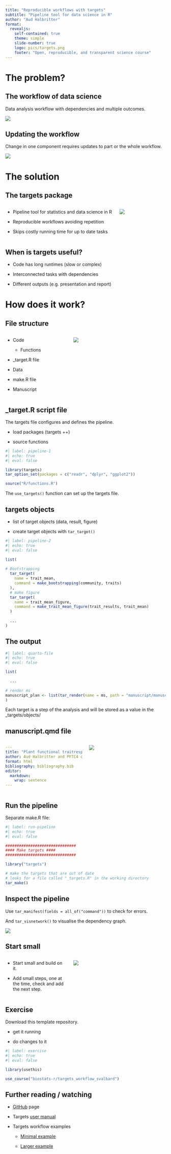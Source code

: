 ```yaml
---
title: "Reproducible workflows with targets"
subtitle: "Pipeline tool for data science in R"
author: "Aud Halbritter"
format:
  revealjs:
    self-contained: true
    theme: simple
    slide-number: true
    logo: pics/targets.png
    footer: "Open, reproducible, and transparent science course"
---
```



# The problem?


## The workflow of data science

Data analysis workflow with dependencies and multiple outcomes.

![](pics/workflow.png)

## Updating the workflow

Change in one component requires updates to part or the whole workflow.

![](pics/workflow_update.png)



# The solution

## The targets package

:::: {.columns}

::: {.column width="70%"}


- Pipeline tool for statistics and data science in R

- Reproducible workflows avoiding repetition

- Skips costly running time for up to date tasks

:::

::: {.column width="30%"}
![](pics/targets.png)
:::

::::





## When is targets useful?

- Code has long runtimes (slow or complex)

- Interconnected tasks with dependencies

- Different outputs (e.g. presentation and report)



# How does it work?

## File structure

:::: {.columns}

::: {.column width="40%"}

- Code

  - Functions

- _target.R file

- Data

- make.R file

- Manuscript


:::

::: {.column width="60%"}
![](pics/file_structure.png)

:::

::::

## _target.R script file

The targets file configures and defines the pipeline.

- load packages (targets ++)

- source functions


```r
#| label: pipeline-1
#| echo: true
#| eval: false

library(targets)
tar_option_set(packages = c("readr", "dplyr", "ggplot2"))

source("R/functions.R")

```

The `use_targets()` function can set up the targets file.


## targets objects

- list of target objects (data, result, figure)

- create target objects with `tar_target()`


```r
#| label: pipeline-2
#| echo: true
#| eval: false

list(
  
# Bootstrapping
  tar_target(
    name = trait_mean,
    command = make_bootstrapping(community, traits)
  ),
  # make figure
  tar_target(
    name = trait_mean_figure,
    command = make_trait_mean_figure(trait_results, trait_mean)
  )
  
  ...
)

```


## The output


```r
#| label: quarto-file
#| echo: true
#| eval: false

list(

  ...
  
# render ms
manuscript_plan <- list(tar_render(name = ms, path = "manuscript/manuscript.qmd"))
)

```

Each target is a step of the analysis and will be stored as a value in the _targets/objects/



## manuscript.qmd file


:::: {.columns}

::: {.column width="50%"}

``` yaml
---
title: "Plant functional traitresponses to climate warming in an Arctic environment on Svalbard"
author: Aud Halbritter and PFTC4 consortium
format: html
bibliography: bibliography.bib
editor: 
  markdown: 
    wrap: sentence
---
```


:::

::: {.column width="50%"}
![](pics/ms_output.png)

:::

::::


## Run the pipeline

Separate make.R file:

```r
#| label: run-pipeline
#| echo: true
#| eval: false

###############################
#### Make targets ####
###############################

library("targets")

# make the targets that are out of date
# looks for a file called "_targets.R" in the working directory
tar_make()

```




## Inspect the pipeline

Use `tar_manifest(fields = all_of("command"))` to check for errors.

And `tar_visnetwork()` to visualise the dependency graph.

![](pics/visnetwork.png)

## Start small


:::: {.columns}

::: {.column width="40%"}


- Start small and build on it.

- Add small steps, one at the time, check and add the next step.

:::

::: {.column width="60%"}
![](pics/complex_workflow.png)

:::

::::


## Exercise

Download this template repository.

- get it running

- do changes to it


```r
#| label: exercise
#| echo: true
#| eval: false

library(usethis)

use_course("biostats-r/targets_workflow_svalbard")

```


## Further reading / watching

- [GitHub](https://github.com/ropensci/targets) page

- Targets [user manual](https://books.ropensci.org/targets/)

- Targets workflow examples
  
  - [Minimal example](https://github.com/wlandau/targets-minimal)
  
  - [Larger example](https://github.com/richardjtelford/neotomaTargets)

